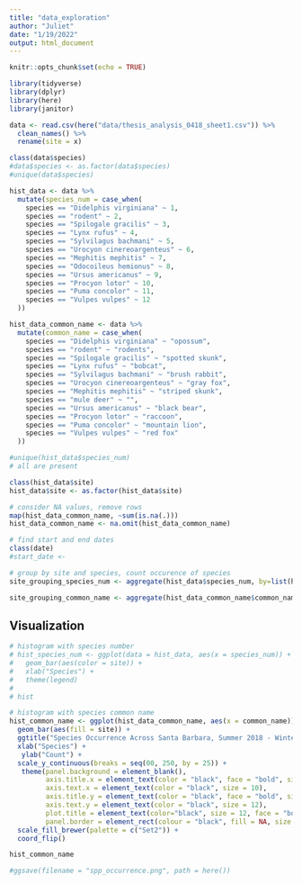 ```yaml
---
title: "data_exploration"
author: "Juliet"
date: "1/19/2022"
output: html_document
---
```


```r
knitr::opts_chunk$set(echo = TRUE)
```

```r
library(tidyverse)
library(dplyr)
library(here)
library(janitor)
```

```r
data <- read.csv(here("data/thesis_analysis_0418_sheet1.csv")) %>% 
  clean_names() %>% 
  rename(site = x)

class(data$species)
#data$species <- as.factor(data$species)
#unique(data$species)

hist_data <- data %>%
  mutate(species_num = case_when(
    species == "Didelphis virginiana" ~ 1,
    species == "rodent" ~ 2,
    species == "Spilogale gracilis" ~ 3,
    species == "Lynx rufus" ~ 4,
    species == "Sylvilagus bachmani" ~ 5,
    species == "Urocyon cinereoargenteus" ~ 6,
    species == "Mephitis mephitis" ~ 7,
    species == "Odocoileus hemionus" ~ 8,
    species == "Ursus americanus" ~ 9,
    species == "Procyon lotor" ~ 10,
    species == "Puma concolor" ~ 11,
    species == "Vulpes vulpes" ~ 12
  ))

hist_data_common_name <- data %>%
  mutate(common_name = case_when(
    species == "Didelphis virginiana" ~ "opossum",
    species == "rodent" ~ "rodents",
    species == "Spilogale gracilis" ~ "spotted skunk",
    species == "Lynx rufus" ~ "bobcat",
    species == "Sylvilagus bachmani" ~ "brush rabbit",
    species == "Urocyon cinereoargenteus" ~ "gray fox",
    species == "Mephitis mephitis" ~ "striped skunk",
    species == "mule deer" ~ "",
    species == "Ursus americanus" ~ "black bear",
    species == "Procyon lotor" ~ "raccoon",
    species == "Puma concolor" ~ "mountain lion",
    species == "Vulpes vulpes" ~ "red fox"
  ))

#unique(hist_data$species_num)
# all are present

class(hist_data$site)
hist_data$site <- as.factor(hist_data$site)

# consider NA values, remove rows
map(hist_data_common_name, ~sum(is.na(.)))
hist_data_common_name <- na.omit(hist_data_common_name)

# find start and end dates
class(date)
#start_date <-

# group by site and species, count occurence of species
site_grouping_species_num <- aggregate(hist_data$species_num, by=list(hist_data$site, hist_data$species), FUN = length)

site_grouping_common_name <- aggregate(hist_data_common_name$common_name, by=list(hist_data_common_name$site, hist_data_common_name$species), FUN = length)
```

## Visualization

```r
# histogram with species number
# hist_species_num <- ggplot(data = hist_data, aes(x = species_num)) +
#   geom_bar(aes(color = site)) +
#   xlab("Species") +
#   theme(legend)
# 
# hist

# histogram with species common name
hist_common_name <- ggplot(hist_data_common_name, aes(x = common_name)) +
  geom_bar(aes(fill = site)) +
  ggtitle("Species Occurrence Across Santa Barbara, Summer 2018 - Winter 2019") +
  xlab("Species") + 
   ylab("Count") +
  scale_y_continuous(breaks = seq(00, 250, by = 25)) +
   theme(panel.background = element_blank(),
         axis.title.x = element_text(color = "black", face = "bold", size = 15),
         axis.text.x = element_text(color = "black", size = 10),
         axis.title.y = element_text(color = "black", face = "bold", size = 15),
         axis.text.y = element_text(color = "black", size = 12),
         plot.title = element_text(color="black", size = 12, face = "bold"),
         panel.border = element_rect(colour = "black", fill = NA, size = 2)) +
  scale_fill_brewer(palette = c("Set2")) +
  coord_flip()

hist_common_name

#ggsave(filename = "spp_occurrence.png", path = here())
```








